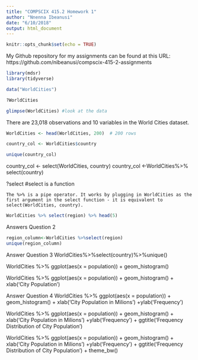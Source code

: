 ```yaml
---
title: "COMPSCIX 415.2 Homework 1"
author: "Nnenna Ibeanusi"
date: "6/10/2018"
output: html_document
---
```


```r
knitr::opts_chunk$set(echo = TRUE)
```
My Github repository for my assignments can be found at this URL: https://github.com/nibeanusi/compscix-415-2-assignments
```r
library(mdsr)
library(tidyverse)

data("WorldCities")

?WorldCities

glimpse(WorldCities) #look at the data
```

There are 23,018 observations and 10 variables in the World Cities dataset.

```r
WorldCities <- head(WorldCities, 200)  # 200 rows

country_col <- WorldCities$country

unique(country_col)

```

country_col <- select(WorldCities, country)
country_col <-WorldCities%>% select(country)

?select #select is a function

```The %>% is a pipe operator. It works by plugging in WorldCities as the first argument in the select function - it is equivalent to select(WorldCities, country). ```

```r
WorldCities %>% select(region) %>% head(5)
```

Answers Question 2
```r
region_column<-WorldCities %>%select(region) 
unique(region_column) 
```

Answer Question 3
WorldCities%>%select(country)%>%unique()

WorldCities %>% ggplot(aes(x = population)) + geom_histogram()

WorldCities %>% ggplot(aes(x = population)) + geom_histogram() + xlab('City Population')
 
Answer Question 4
WorldCities %>% ggplot(aes(x = population)) + geom_histogram() + xlab('City Population in Milions') +ylab('Frequency')

WorldCities %>% ggplot(aes(x = population)) + geom_histogram() + xlab('City Population in Milions') +ylab('Frequency') + ggtitle('Frequency Distribution of City Population')

WorldCities %>% ggplot(aes(x = population)) + geom_histogram() + xlab('City Population in Milions') +ylab('Frequency') + ggtitle('Frequency Distribution of City Population') + theme_bw()